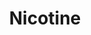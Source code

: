 ---
title: Nicotine
aka:
  - 3-(1-Methyl-2-pyrrolidinyl)pyridine
duration_chart_title: Smoked Duration of Nicotine
duration_chart:
  total: 1–2 h
  onset: 3–15 minutes
  coming_up: 3–15 minutes
  plateau: 5–20 minutes
  coming_down: 1–2 hours
  after_effects: 2–6 hours
positive_effects: mild stimulation, enhanced focus
neutral_effects: increased saliva/digestion, sweating
negative_effects: nausea, dizziness
image_location: /src/assets/Images/Nicotine/Nicotine (structural formula).png
dosage_table:
  title: Smoked Dosage of Nicotine
  threshold: 0.2 mg
  light: 0.3 mg
  common: 0.8 mg
  strong: 1.5 mg
  heavy: 4+ mg
--- 